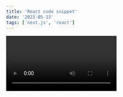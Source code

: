 ```yaml
---
title: 'React code snippet'
date: '2023-05-13'
tags: ['next.js', 'react']
---
```


<Video id='qE2mezpCs7g' />

Dummy text with some dummy text and there's some dummy text, and there's a dummy word.

```TypeScript
import { getPostsMeta, getPostByName } from "@/lib/posts";
import { getFormattedDate } from "@/lib/utils";
import Link from "next/link";
import { notFound } from "next/navigation";
import "highlight.js/styles/github-dark.css";

export const revalidate = 5;

type Props = {
  params: {
    postId: string;
  };
};

export const generateStaticParams = async () => {
  const posts = await getPostsMeta(); // deduped

  if (!posts) return [];

  return posts.map((post) => ({
    postId: post.id,
  }));
};

export const generateMetadata = async ({ params: { postId } }: Props) => {
  const post = await getPostByName(`${postId}.mdx`);

  if (!post) {
    return {
      title: "🤦🏻‍♂️ Post Not Found",
    };
  }

  return {
    title: post.meta.title,
  };
};
// export const generate

const PostPage = async ({ params: { postId } }: Props) => {
  const post = await getPostByName(`${postId}.mdx`); // deduped!

  if (!post) notFound();

  const { meta, content } = post;

  const pubDate = getFormattedDate(meta.date);

  const tags = meta.tags.map((tag, i) => (
    <li key={tag + i.toString()}>
      <Link href={`/tags/${tag}`}>{tag}</Link>
    </li>
  ));

  return (
    <>
      <h2 className="mb-0 mt-4 text-3xl">{meta.title}</h2>
      <p className="mt-0 text-sm">{pubDate}</p>
      <article>{content}</article>
      <section>
        <h3>Related:</h3>
        <ul>{tags}</ul>
        <p className="mb-10">
          <Link href="/">⬅️ Back to home</Link>
        </p>
      </section>
    </>
  );
};
export default PostPage;

```

Dummy text with some dummy text and there's some dummy text, and there's a dummy word.Dummy text with some dummy text and there's some dummy text, and there's a dummy word.Dummy text with some dummy text and there's some dummy text, and there's a dummy word.
